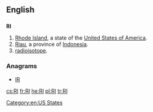{{also|ri|R.I.|ri-|rí|rì|rî|-ri}}
==English==

==={{abbreviation}}===
'''RI'''

# [[Rhode Island]], a state of the [[United States of America]].
# [[Riau]], a province of [[Indonesia]].
# [[radioisotope]].

===Anagrams===
* [[IR#English|IR]] 

[[Category:en:US States]]

[[cs:RI]]
[[fr:RI]]
[[he:RI]]
[[pl:RI]]
[[tr:RI]]